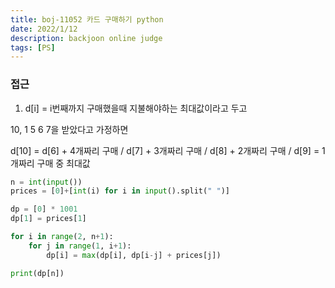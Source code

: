 ```yaml
---
title: boj-11052 카드 구매하기 python
date: 2022/1/12
description: backjoon online judge
tags: [PS]
---
```


### 접근
1. d[i] = i번째까지 구매했을때 지불해야하는 최대값이라고 두고

10, 1 5 6 7을 받았다고 가정하면

d[10] = d[6] + 4개짜리 구매 / d[7] + 3개짜리 구매 / d[8] + 2개짜리 구매 / d[9] = 1개짜리 구매 중 최대값

```python
n = int(input())
prices = [0]+[int(i) for i in input().split(" ")]

dp = [0] * 1001
dp[1] = prices[1]

for i in range(2, n+1):
    for j in range(1, i+1):
        dp[i] = max(dp[i], dp[i-j] + prices[j])

print(dp[n])
```
